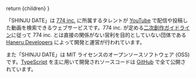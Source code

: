 
  return <Markdown title="SHINJU DATEとは?">{children}</Markdown>
}

「SHINJU DATE」は [774 inc.](https://www.774.ai/) に所属するタレントが [YouTube](https://www.youtube.com/) で配信や投稿した動画を検索できるウェブサービスです。774 inc. が定める[二次創作ガイドライン](https://www.774.ai/guideline)に従って 774 inc. とは直接の関係がない営利を目的としていない団体である [Haneru Developers](https://haneru.dev/) によって開発と運営が行われています。

また「SHINJU DATE」は MIT ライセンスのオープンソースソフトウェア (OSS) です。[TypeScript](https://www.typescriptlang.org/) を主に用いて開発されソースコードは [GitHub](https://github.com/inabagumi/shinju-date) で全て公開されています。
